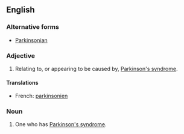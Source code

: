 ==English==

===Alternative forms===
* [[Parkinsonian]]

===Adjective===
{{en-adj|more}}

# {{neurology|disease}} Relating to, or appearing to be caused by, [[Parkinson's syndrome]].

====Translations====
{{trans-top}}
* French: [[parkinsonien]]
{{trans-mid}}
{{trans-bottom}}

===Noun===
{{en-noun}}

# {{neurology|disease}} One who has [[Parkinson's syndrome]].